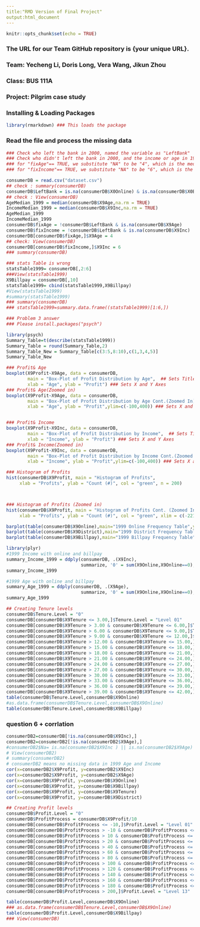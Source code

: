 ```yaml
---
title:"RMD Version of Final Project" 
output:html_document
---
```



```r
knitr::opts_chunk$set(echo = TRUE)
```


### The URL for our Team GitHub repository is {your unique URL}.
### Team: Yecheng Li, Doris Long, Vera Wang, Jikun Zhou
### Class: BUS 111A
### Project: Pilgrim case study
### Installing & Loading Packages


```r
library(rmarkdown) ### This loads the package
```


### Read the file and process the missing data

```r
### Check who left the bank in 2000, named the variable as "LeftBank"
### Check who didn't left the bank in 2000, and the income or age in 1999 were missing, we named ### the variable as "fixAge" and "fixIncome"
### for "fixAge"== TRUE, we substitute "NA" to be "4", which is the median
### for "fixIncome"== TRUE, we substitute "NA" to be "6", which is the mean

consumerDB = read.csv("dataset.csv")
## check : summary(consumerDB)
consumerDB$LeftBank = is.na(consumerDB$X0Online) & is.na(consumerDB$X0Billpay)
## check : View(consumerDB)
AgeMedian_1999 = median(consumerDB$X9Age,na.rm = TRUE) 
IncomeMedian_1999 = median(consumerDB$X9Inc,na.rm = TRUE) 
AgeMedian_1999
IncomeMedian_1999
consumerDB$fixAge = !consumerDB$LeftBank & is.na(consumerDB$X9Age)
consumerDB$fixIncome = !consumerDB$LeftBank & is.na(consumerDB$X9Inc)
consumerDB[consumerDB$fixAge,]$X9Age = 4
## check: View(consumerDB)
consumerDB[consumerDB$fixIncome,]$X9Inc = 6
### summary(consumerDB)
```


```r
### stats Table is wrong
statsTable1999= consumerDB[,2:6]
###View(statsTable1999)
X9Billpay = consumerDB[,10]
statsTable1999= cbind(statsTable1999,X9Billpay)
#View(statsTable1999)
#summary(statsTable1999)
### summary(consumerDB)
### statsTable1999=summary.data.frame((statsTable1999)[1:6,])

```



```r
### Problem 3 answer
### Please install.packages("psych")

library(psych)
Summary_Table=t(describe(statsTable1999))
Summary_Table = round(Summary_Table,2)
Summary_Table_New = Summary_Table[c(3:5,8:10),c(1,3,4,5)]
Summary_Table_New

```


```r
### Profit& Age 
boxplot(X9Profit~X9Age, data = consumerDB, 
        main = "Box-Plot of Profit Distribution by Age",  ## Sets Title to Plot
        xlab = "Age", ylab = "Profit") ### Sets X and Y Axes 
### Profit& Age(Zoomed in)
boxplot(X9Profit~X9Age, data = consumerDB, 
        main = "Box-Plot of Profit Distribution by Age Cont.(Zoomed In)",  ## Sets Title to Plot
        xlab = "Age", ylab = "Profit",ylim=c(-100,400)) ### Sets X and Y Axes



```



```r
### Profit& Income  
boxplot(X9Profit~X9Inc, data = consumerDB, 
        main = "Box-Plot of Profit Distribution by Income",  ## Sets Title to Plot
        xlab = "Income", ylab = "Profit") ### Sets X and Y Axes 
### Profit& Income(Zoomed in)
boxplot(X9Profit~X9Inc, data = consumerDB, 
        main = "Box-Plot of Profit Distribution by Income Cont.(Zoomed In)",  ## Sets Title to Plot
        xlab = "Income", ylab = "Profit",ylim=c(-100,400)) ### Sets X and Y Axes


```


```r

### Histogram of Profits
hist(consumerDB$X9Profit, main = "Histogram of Profits", 
     xlab = "Profits", ylab = "Count (#)", col = "green", n = 200)



### Histogram of Profits (Zoomed in)
hist(consumerDB$X9Profit, main = "Histogram of Profits Cont. (Zoomed In)", 
     xlab = "Profits", ylab = "Count (#)", col = "green", xlim = c(-221,400), n = 200)
```



```r
barplot(table(consumerDB$X9Online),main="1999 Online Frequency Table",ylab = "Frequency#",col= "green")
barplot(table(consumerDB$X9District),main="1999 District Frequency Table",ylab = "Frequency#",col= "green")
barplot(table(consumerDB$X9Billpay),main="1999 Billpay Frequency Table",ylab = "Frequency#",col= "green")
```



```r
library(plyr)
#1999 Income with online and billpay
summary_Income_1999 = ddply(consumerDB, .(X9Inc), 
                            summarize, '0' = sum(X9Online,X9Online==0), '1' = sum(X9Online,X9Online==1))
summary_Income_1999
```


```r
#1999 Age with online and billpay
summary_Age_1999 = ddply(consumerDB, .(X9Age), 
                            summarize, '0' = sum(X9Online,X9Online==0), '1' = sum(X9Online,X9Online==1))
summary_Age_1999
```


```r

## Creating Tenure levels
consumerDB$Tenure.Level = "0"
consumerDB[consumerDB$X9Tenure <= 3.00,]$Tenure.Level = "Level 01"
consumerDB[consumerDB$X9Tenure > 3.00 & consumerDB$X9Tenure <= 6.00,]$Tenure.Level = "Level 02"
consumerDB[consumerDB$X9Tenure > 6.00 & consumerDB$X9Tenure <= 9.00,]$Tenure.Level = "Level 03"
consumerDB[consumerDB$X9Tenure > 9.00 & consumerDB$X9Tenure <= 12.00,]$Tenure.Level = "Level 04"
consumerDB[consumerDB$X9Tenure > 12.00 & consumerDB$X9Tenure <= 15.00,]$Tenure.Level = "Level 05"
consumerDB[consumerDB$X9Tenure > 15.00 & consumerDB$X9Tenure <= 18.00,]$Tenure.Level = "Level 06"
consumerDB[consumerDB$X9Tenure > 18.00 & consumerDB$X9Tenure <= 21.00,]$Tenure.Level = "Level 07"
consumerDB[consumerDB$X9Tenure > 21.00 & consumerDB$X9Tenure <= 24.00,]$Tenure.Level = "Level 08"
consumerDB[consumerDB$X9Tenure > 24.00 & consumerDB$X9Tenure <= 27.00,]$Tenure.Level = "Level 09"
consumerDB[consumerDB$X9Tenure > 27.00 & consumerDB$X9Tenure <= 30.00,]$Tenure.Level = "Level 10"
consumerDB[consumerDB$X9Tenure > 30.00 & consumerDB$X9Tenure <= 33.00,]$Tenure.Level = "Level 11"
consumerDB[consumerDB$X9Tenure > 33.00 & consumerDB$X9Tenure <= 36.00,]$Tenure.Level = "Level 12"
consumerDB[consumerDB$X9Tenure > 36.00 & consumerDB$X9Tenure <= 39.00,]$Tenure.Level = "Level 13"
consumerDB[consumerDB$X9Tenure > 39.00 & consumerDB$X9Tenure <= 42.00,]$Tenure.Level = "Level 14"
table(consumerDB$Tenure.Level,consumerDB$X9Online)
#as.data.frame(consumerDB$Tenure.Level,consumerDB$X9Online)
table(consumerDB$Tenure.Level,consumerDB$X9Billpay)

```


### question 6 + corrlation

```r

consumerDB2=consumerDB[!is.na(consumerDB$X9Inc),]
consumerDB2=consumerDB2[!is.na(consumerDB2$X9Age),]
#consumerDB2$Na= is.na(consumerDB2$X9Inc ) || is.na(consumerDB2$X9Age)
# View(consumerDB2)
# summary(consumerDB2)
# consumerDB2 means no missing data in 1999 Age and Income
cor(x=consumerDB2$X9Profit, y=consumerDB2$X9Inc)
cor(x=consumerDB2$X9Profit, y=consumerDB2$X9Age)
cor(x=consumerDB$X9Profit, y=consumerDB$X9Online)
cor(x=consumerDB$X9Profit, y=consumerDB$X9Billpay)
cor(x=consumerDB$X9Profit, y=consumerDB$X9Tenure)
cor(x=consumerDB$X9Profit, y=consumerDB$X9District)
```


```r
## Creating Profit levels
consumerDB$Profit.Level = "0"
consumerDB$ProfitProcess = consumerDB$X9Profit/10
consumerDB[consumerDB$ProfitProcess <= -10,]$Profit.Level = "Level 01"
consumerDB[consumerDB$ProfitProcess > -10 & consumerDB$ProfitProcess <= 10,]$Profit.Level = "Level 02"
consumerDB[consumerDB$ProfitProcess > 10 & consumerDB$ProfitProcess <= 20,]$Profit.Level = "Level 03"
consumerDB[consumerDB$ProfitProcess > 20 & consumerDB$ProfitProcess <= 40,]$Profit.Level = "Level 04"
consumerDB[consumerDB$ProfitProcess > 40 & consumerDB$ProfitProcess <= 60,]$Profit.Level = "Level 05"
consumerDB[consumerDB$ProfitProcess > 60 & consumerDB$ProfitProcess <= 80,]$Profit.Level = "Level 06"
consumerDB[consumerDB$ProfitProcess > 80 & consumerDB$ProfitProcess <= 100,]$Profit.Level = "Level 07"
consumerDB[consumerDB$ProfitProcess > 100 & consumerDB$ProfitProcess <= 120,]$Profit.Level = "Level 08"
consumerDB[consumerDB$ProfitProcess > 120 & consumerDB$ProfitProcess <= 140,]$Profit.Level = "Level 09"
consumerDB[consumerDB$ProfitProcess > 140 & consumerDB$ProfitProcess <= 160,]$Profit.Level = "Level 10"
consumerDB[consumerDB$ProfitProcess > 160 & consumerDB$ProfitProcess <= 180,]$Profit.Level = "Level 11"
consumerDB[consumerDB$ProfitProcess > 180 & consumerDB$ProfitProcess <= 200,]$Profit.Level = "Level 12"
consumerDB[consumerDB$ProfitProcess > 200,]$Profit.Level = "Level 13"

table(consumerDB$Profit.Level,consumerDB$X9Online)
### as.data.frame(consumerDB$Tenure.Level,consumerDB$X9Online)
table(consumerDB$Profit.Level,consumerDB$X9Billpay)
### View(consumerDB)

```
